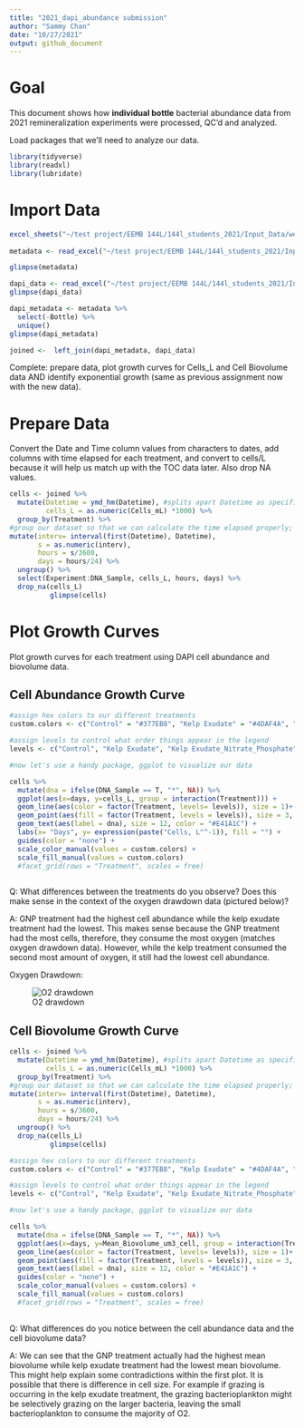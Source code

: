 ```yaml
---
title: "2021_dapi_abundance submission"
author: "Sammy Chan"
date: "10/27/2021"
output: github_document
---
```

# Goal

This document shows how **individual bottle** bacterial abundance data from 2021 remineralization experiments were processed, QC'd and analyzed.  

Load packages that we'll need to analyze our data. 
```r
library(tidyverse)
library(readxl)
library(lubridate)
```

# Import Data 

```r
excel_sheets("~/test project/EEMB 144L/144l_students_2021/Input_Data/week4/144L_2021_BactAbund.xlsx")
             
metadata <- read_excel("~/test project/EEMB 144L/144l_students_2021/Input_Data/week4/144L_2021_BactAbund.xlsx", sheet = "Metadata")

glimpse(metadata)

dapi_data <- read_excel("~/test project/EEMB 144L/144l_students_2021/Input_Data/week4/144L_2021_BactAbund.xlsx", sheet = "DAPI_Data")
glimpse(dapi_data)

dapi_metadata <- metadata %>%
  select(-Bottle) %>%
  unique()
glimpse(dapi_metadata)

joined <-  left_join(dapi_metadata, dapi_data) 

```

Complete: prepare data, plot growth curves for Cells_L and Cell Biovolume data AND identify exponential growth (same as previous assignment now with the new data). 


# Prepare Data

Convert the Date and Time column values from characters to dates, add columns with time elapsed for each treatment, and convert to cells/L because it will help us match up with the TOC data later. Also drop NA values.

```r
cells <- joined %>% 
  mutate(Datetime = ymd_hm(Datetime), #splits apart Datetime as specified: years, months, days _ hours, minutes
         cells_L = as.numeric(Cells_mL) *1000) %>% 
  group_by(Treatment) %>%
#group our dataset so that we can calculate the time elapsed properly; group by date first then by bottle
mutate(interv= interval(first(Datetime), Datetime),
       s = as.numeric(interv),
       hours = s/3600,
       days = hours/24) %>%
  ungroup() %>%
  select(Experiment:DNA_Sample, cells_L, hours, days) %>% 
  drop_na(cells_L)
          glimpse(cells)

```


# Plot Growth Curves

Plot growth curves for each treatment using DAPI cell abundance and biovolume data. 

## Cell Abundance Growth Curve

```r
#assign hex colors to our different treatments
custom.colors <- c("Control" = "#377EB8", "Kelp Exudate" = "#4DAF4A", "Kelp Exudate_Nitrate_Phosphate" = "#E41A1C", "Glucose_Nitrate_Phosphate" = "#FF7F00")

#assign levels to control what order things appear in the legend 
levels <- c("Control", "Kelp Exudate", "Kelp Exudate_Nitrate_Phosphate", "Glucose_Nitrate_Phosphate")

#now let's use a handy package, ggplot to visualize our data

cells %>% 
  mutate(dna = ifelse(DNA_Sample == T, "*", NA)) %>%
  ggplot(aes(x=days, y=cells_L, group = interaction(Treatment))) + 
  geom_line(aes(color = factor(Treatment, levels= levels)), size = 1)+
  geom_point(aes(fill = factor(Treatment, levels = levels)), size = 3, color = "black", shape = 21) +
  geom_text(aes(label = dna), size = 12, color = "#E41A1C") +
  labs(x= "Days", y= expression(paste("Cells, L"^-1)), fill = "") + 
  guides(color = "none") +
  scale_color_manual(values = custom.colors) + 
  scale_fill_manual(values = custom.colors)
  #facet_grid(rows = "Treatment", scales = free)
   
```

Q: What differences between the treatments do you observe? Does this make sense in the context of the oxygen drawdown data (pictured below)?

A: GNP treatment had the highest cell abundance while the kelp exudate treatment had the lowest. This makes sense because the GNP treatment had the most cells, therefore, they consume the most oxygen (matches oxygen drawdown data). However, while the kelp treatment consumed the second most amount of oxygen, it still had the lowest cell abundance.

Oxygen Drawdown: 

![O2 drawdown](~/test project/EEMB 144L/144l_students_2021/Scripts/EEMB144_remin_autoBOD.png)

## Cell Biovolume Growth Curve
```r
cells <- joined %>% 
  mutate(Datetime = ymd_hm(Datetime), #splits apart Datetime as specified: years, months, days _ hours, minutes
         cells_L = as.numeric(Cells_mL) *1000) %>% 
  group_by(Treatment) %>%
#group our dataset so that we can calculate the time elapsed properly; group by date first then by bottle
mutate(interv= interval(first(Datetime), Datetime),
       s = as.numeric(interv),
       hours = s/3600,
       days = hours/24) %>%
  ungroup() %>%
  drop_na(cells_L)
          glimpse(cells)
```


```r
#assign hex colors to our different treatments
custom.colors <- c("Control" = "#377EB8", "Kelp Exudate" = "#4DAF4A", "Kelp Exudate_Nitrate_Phosphate" = "#E41A1C", "Glucose_Nitrate_Phosphate" = "#FF7F00")

#assign levels to control what order things appear in the legend 
levels <- c("Control", "Kelp Exudate", "Kelp Exudate_Nitrate_Phosphate", "Glucose_Nitrate_Phosphate")

#now let's use a handy package, ggplot to visualize our data

cells %>% 
  mutate(dna = ifelse(DNA_Sample == T, "*", NA)) %>%
  ggplot(aes(x=days, y=Mean_Biovolume_um3_cell, group = interaction(Treatment))) + 
  geom_line(aes(color = factor(Treatment, levels= levels)), size = 1)+
  geom_point(aes(fill = factor(Treatment, levels = levels)), size = 3, color = "black", shape = 21) +
  geom_text(aes(label = dna), size = 12, color = "#E41A1C") +
  guides(color = "none") +
  scale_color_manual(values = custom.colors) + 
  scale_fill_manual(values = custom.colors)
  #facet_grid(rows = "Treatment", scales = free)
   
```

Q: What differences do you notice between the cell abundance data and the cell biovolume data? 

A: We can see that the GNP treatment actually had the highest mean biovolume while kelp exudate treatment had the lowest mean biovolume. This might help explain some contradictions within the first plot. It is possible that there is difference in cell size. For example if grazing is occurring in the kelp exudate treatment, the grazing bacterioplankton might be selectively grazing on the larger bacteria, leaving the small bacterioplankton to consume the majority of O2. 